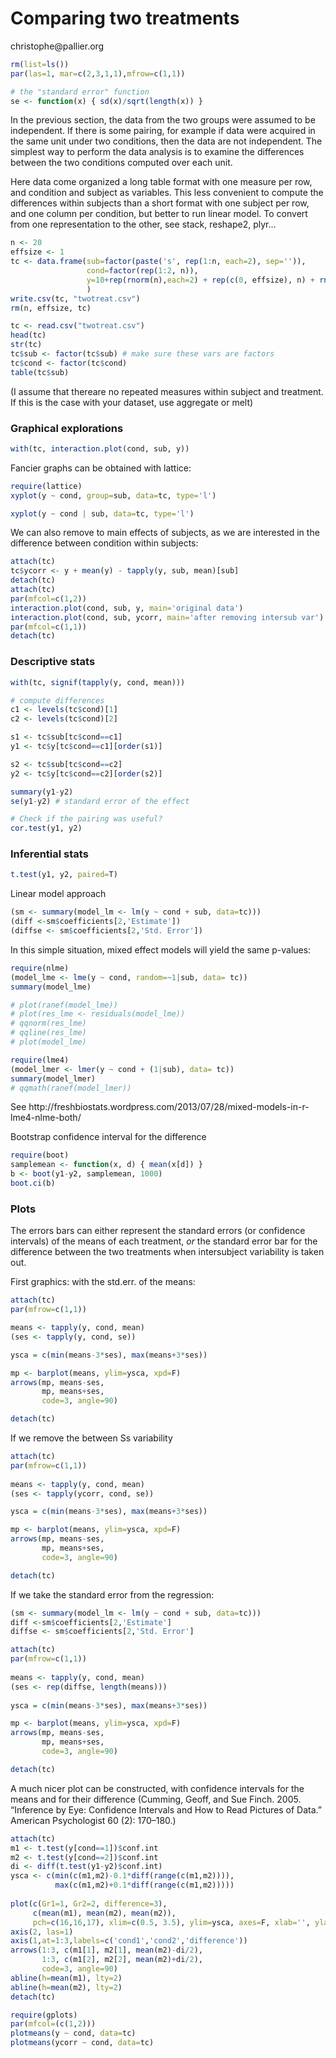 Comparing two treatments
========================

christophe@pallier.org

```r
rm(list=ls())
par(las=1, mar=c(2,3,1,1),mfrow=c(1,1))

# the "standard error" function
se <- function(x) { sd(x)/sqrt(length(x)) }
```

In the previous section, the data from the two groups were assumed to be independent. If there is some pairing, for example if data were acquired in the same unit under two conditions, then the data are not independent. The simplest way to perform the data analysis is to  examine the differences between the two conditions computed over each unit.


Here data come organized a long table format with one measure per row, and condition and subject as variables. This less convenient to compute the differences within subjects than a short format with one subject per row, and one column per condition, but better to run linear model. To convert from one representation to the other, see stack, reshape2, plyr...

```r
n <- 20 
effsize <- 1
tc <- data.frame(sub=factor(paste('s', rep(1:n, each=2), sep='')),
                 cond=factor(rep(1:2, n)),
                 y=10+rep(rnorm(n),each=2) + rep(c(0, effsize), n) + rnorm(2*n)
                 )
write.csv(tc, "twotreat.csv")
rm(n, effsize, tc)
```

```r
tc <- read.csv("twotreat.csv")
head(tc)
str(tc)
tc$sub <- factor(tc$sub) # make sure these vars are factors
tc$cond <- factor(tc$cond)
table(tc$sub)
```

(I assume that thereare no repeated measures within subject and treatment. If this is the case with your dataset, use aggregate or melt)

### Graphical explorations

```r
with(tc, interaction.plot(cond, sub, y))
```

Fancier graphs can be obtained with lattice:

```r
require(lattice)
xyplot(y ~ cond, group=sub, data=tc, type='l')
```

```r
xyplot(y ~ cond | sub, data=tc, type='l')
```

We can also remove to main effects of subjects, as we are interested in the difference between condition within subjects:

```r
attach(tc)
tc$ycorr <- y + mean(y) - tapply(y, sub, mean)[sub]
detach(tc)
attach(tc)
par(mfcol=c(1,2))
interaction.plot(cond, sub, y, main='original data')
interaction.plot(cond, sub, ycorr, main='after removing intersub var')
par(mfcol=c(1,1))
detach(tc)
```
### Descriptive stats
```r
with(tc, signif(tapply(y, cond, mean)))

# compute differences
c1 <- levels(tc$cond)[1]
c2 <- levels(tc$cond)[2] 

s1 <- tc$sub[tc$cond==c1]
y1 <- tc$y[tc$cond==c1][order(s1)]

s2 <- tc$sub[tc$cond==c2]
y2 <- tc$y[tc$cond==c2][order(s2)]

summary(y1-y2)
se(y1-y2) # standard error of the effect

# Check if the pairing was useful?
cor.test(y1, y2)

```

### Inferential stats

```r
t.test(y1, y2, paired=T)
```

Linear model approach

```r
(sm <- summary(model_lm <- lm(y ~ cond + sub, data=tc)))
(diff <-sm$coefficients[2,'Estimate'])
(diffse <- sm$coefficients[2,'Std. Error'])
```


In this simple situation, mixed effect models will yield the same p-values:

```r

require(nlme)
(model_lme <- lme(y ~ cond, random=~1|sub, data= tc))
summary(model_lme)

# plot(ranef(model_lme))
# plot(res_lme <- residuals(model_lme))
# qqnorm(res_lme)
# qqline(res_lme)
# plot(model_lme)
```

```r
require(lme4)
(model_lmer <- lmer(y ~ cond + (1|sub), data= tc))
summary(model_lmer)
# qqmath(ranef(model_lmer))
```

See http://freshbiostats.wordpress.com/2013/07/28/mixed-models-in-r-lme4-nlme-both/

Bootstrap confidence interval for the difference

```r
require(boot)
samplemean <- function(x, d) { mean(x[d]) }
b <- boot(y1-y2, samplemean, 1000)
boot.ci(b)
```


### Plots

The errors bars can either represent the standard errors (or confidence intervals) of the means of each treatment, *or* the standard error bar for the difference between the two treatments when intersubject variability is taken out. 

First graphics: with the std.err. of the means:

```r
attach(tc)
par(mfrow=c(1,1))

means <- tapply(y, cond, mean)
(ses <- tapply(y, cond, se))

ysca = c(min(means-3*ses), max(means+3*ses))

mp <- barplot(means, ylim=ysca, xpd=F)
arrows(mp, means-ses, 
       mp, means+ses, 
       code=3, angle=90)

detach(tc)
```

If we remove the between Ss variability

```r
attach(tc)
par(mfrow=c(1,1))
    
means <- tapply(y, cond, mean)
(ses <- tapply(ycorr, cond, se))

ysca = c(min(means-3*ses), max(means+3*ses))

mp <- barplot(means, ylim=ysca, xpd=F)
arrows(mp, means-ses, 
       mp, means+ses, 
       code=3, angle=90)

detach(tc)
```

If we take the standard error from the regression:

```r
(sm <- summary(model_lm <- lm(y ~ cond + sub, data=tc)))
diff <-sm$coefficients[2,'Estimate']
diffse <- sm$coefficients[2,'Std. Error']

attach(tc)
par(mfrow=c(1,1))
    
means <- tapply(y, cond, mean)
(ses <- rep(diffse, length(means)))
 
ysca = c(min(means-3*ses), max(means+3*ses))

mp <- barplot(means, ylim=ysca, xpd=F)
arrows(mp, means-ses, 
       mp, means+ses, 
       code=3, angle=90)

detach(tc)

```

A much nicer plot can be constructed, with confidence intervals for the means and for their difference (Cumming, Geoff, and Sue Finch. 2005. “Inference by Eye: Confidence Intervals and How to Read Pictures of Data.” American Psychologist 60 (2): 170–180.)


```r
attach(tc)
m1 <- t.test(y[cond==1])$conf.int
m2 <- t.test(y[cond==2])$conf.int
di <- diff(t.test(y1-y2)$conf.int)
ysca <- c(min(c(m1,m2)-0.1*diff(range(c(m1,m2)))),
          max(c(m1,m2)+0.1*diff(range(c(m1,m2)))))
          
plot(c(Gr1=1, Gr2=2, difference=3),
     c(mean(m1), mean(m2), mean(m2)),
     pch=c(16,16,17), xlim=c(0.5, 3.5), ylim=ysca, axes=F, xlab='', ylab='')
axis(2, las=1)
axis(1,at=1:3,labels=c('cond1','cond2','difference'))
arrows(1:3, c(m1[1], m2[1], mean(m2)-di/2),
       1:3, c(m1[2], m2[2], mean(m2)+di/2),
       code=3, angle=90)
abline(h=mean(m1), lty=2)
abline(h=mean(m2), lty=2)
detach(tc)
```

```r
require(gplots)
par(mfcol=(c(1,2)))
plotmeans(y ~ cond, data=tc)
plotmeans(ycorr ~ cond, data=tc)
```
